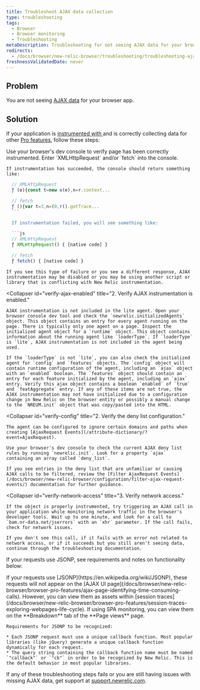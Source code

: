 ```yaml
---
title: Troubleshoot AJAX data collection
type: troubleshooting
tags:
  - Browser
  - Browser monitoring
  - Troubleshooting
metaDescription: Troubleshooting for not seeing AJAX data for your browser app.
redirects:
  - /docs/browser/new-relic-browser/troubleshooting/troubleshooting-ajax-data-collection
freshnessValidatedDate: never
---
```


## Problem

You are not seeing [AJAX data](/docs/browser/new-relic-browser/browser-pro-features/ajax-page-identifying-time-consuming-calls) for your browser app.

## Solution

If your application is [instrumented with <InlinePopover type="browser" />](/docs/browser/new-relic-browser/installation-configuration/troubleshooting-browser-monitoring-installation) and is correctly collecting data for other [Pro features](/docs/browser/new-relic-browser/browser-pro-features), follow these steps:

<CollapserGroup>
  <Collapser
    id="verify-instrumentation"
    title="1. Verify the page is instrumented."
  >
    Use your browser's dev console to verify page has been correctly instrumented. Enter `XMLHttpRequest` and/or `fetch` into the console.

    If instrumentation has succeeded, the console should return something like:

  ```js
    // XMLHttpRequest
    ƒ (e){const t=new o(e),n=r.context...

    // fetch
    ƒ (){var t=3,n=(0,r().getTrace...
    ```

    If instrumentation failed, you will see something like:

    ```js
    // XMLHttpRequest
    ƒ XMLHttpRequest() { [native code] }

    // fetch 
    ƒ fetch() { [native code] }
  ```

    If you see this type of failure or you see a different response, AJAX instrumentation may be disabled or you may be using another script or library that is conflicting with New Relic instrumentation.
  </Collapser>

  <Collapser
    id="verify-ajax-enabled"
    title="2. Verify AJAX instrumentation is enabled."
  >
    AJAX instrumentation is not included in the lite agent. Open your browser console dev tool and check the `newrelic.initializedAgents` object. This object contains an entry for every agent running on the page. There is typically only one agent on a page. Inspect the initialized agent object for a `runtime` object. This object contains information about the running agent like `loaderType`. If `loaderType` is `lite`, AJAX instrumentation is not included in the agent being used.

    If the `loaderType` is not `lite`, you can also check the initialized agent for `config` and `features` objects. The `config` object will contain runtime configuration of the agent, including an `ajax` object with an `enabled` boolean. The `features` object should contain an entry for each feature initialized by the agent, including an `ajax` entry. Verify this ajax object contains a boolean `enabled` of `true` and `featAggregate` entry. If any of these items are not true, the AJAX instrumentation may not have initialized due to a configuration change in New Relic on the browser entity or possibly a manual change to the `NREUM.init` object that was copy/pasted into the HTML.
  </Collapser>

  <Collapser
    id="verify-config"
    title="2. Verify the deny list configuration."
  >
    The agent can be configured to ignore certain domains and paths when creating [AjaxRequest Events](/attribute-dictionary/?event=AjaxRequest).

    Use your browser's dev console to check the current AJAX deny list rules by running `newrelic.init`. Look for a property `ajax` containing an array called `deny_list`.

    If you see entries in the deny list that are unfamiliar or causing AJAX calls to be filtered, review the [Filter AjaxRequest Events](/docs/browser/new-relic-browser/configuration/filter-ajax-request-events/) documentation for further guidance.
  </Collapser>

  <Collapser
    id="verify-network-access"
    title="3. Verify network access."
  >
    If the object is properly instrumented, try triggering an AJAX call in your application while monitoring network traffic in the browser's developer tools. Wait up to one minute, and look for a call to `bam.nr-data.net/jserrors` with an `xhr` parameter. If the call fails, check for network issues.

    If you don't see this call, if it fails with an error not related to network access, or if it succeeds but you still aren't seeing data, continue through the troubleshooting documentation.
  </Collapser>
</CollapserGroup>

If your requests use JSONP, see requirements and notes on functionality below:

<CollapserGroup>
  <Collapser
    id="jsonp"
    title="JSONP requirements"
  >
    If your requests use [JSONP](https://en.wikipedia.org/wiki/JSONP), these requests will not appear on the [AJAX UI page](/docs/browser/new-relic-browser/browser-pro-features/ajax-page-identifying-time-consuming-calls). However, you can view them as assets within [session traces](/docs/browser/new-relic-browser/browser-pro-features/session-traces-exploring-webpages-life-cycle). If using SPA monitoring, you can view them on the <DNT>**Breakdown**</DNT> tab of the <DNT>**Page views**</DNT> page.

    Requirements for JSONP to be recognized:

    * Each JSONP request must use a unique callback function. Most popular libraries (like jQuery) generate a unique callback function dynamically for each request.
    * The query string containing the callback function name must be named `"callback"` or `"cb"` in order to be recognized by New Relic. This is the default behavior in most popular libraries.
  </Collapser>
</CollapserGroup>

If any of these troubleshooting steps fails or you are still having issues with missing AJAX data, get support at [support.newrelic.com](https://support.newrelic.com).
